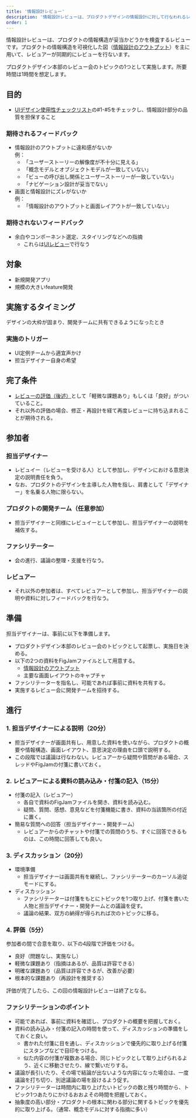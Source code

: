 ```yaml
---
title: '情報設計レビュー'
description: '情報設計レビューは、プロダクトデザインの情報設計に対して行なわれるレビューです。'
order: 1
---
```

情報設計レビューは、プロダクトの情報構造が妥当かどうかを検査するレビューです。プロダクトの情報構造を可視化した図（[情報設計のアウトプット](./ia-outputs/)）を主に用いて、レビュアーが同期的にレビューを行ないます。

プロダクトデザイン本部のレビュー会のトピックの1つとして実施します。所要時間は1時間を想定します。

## 目的
- [UIデザイン使用性チェックリスト](/products/usability/usability-checklist/#h2-2)の#1-#5をチェックし、情報設計部分の品質を担保すること


### 期待されるフィードバック

- 情報設計のアウトプットに違和感がないか  
例：
  - 「ユーザーストーリーの解像度が不十分に見える」
  - 「概念モデルとオブジェクトモデルが一致していない」
  - 「ビューの呼び出し関係とユーザーストーリーが一致していない」
  - 「ナビゲーション設計が妥当でない」
- 画面と情報設計にズレがないか  
例：
  - 「情報設計のアウトプットと画面レイアウトが一致していない」

### 期待されないフィードバック

- 余白やコンポーネント選定、スタイリングなどへの指摘
  - これらは[UIレビュー](../ui-review/)で行なう

## 対象
- 新規開発アプリ
- 規模の大きいfeature開発

## 実施するタイミング
デザインの大枠が固まり、開発チームに共有できるようになったとき

### 実施のトリガー
- UI定例チームから適宜声かけ
- 担当デザイナー自身の希望

## 完了条件
- [レビューの評価（後述）](#h3-10)として「軽微な課題あり」もしくは「良好」がついていること。
- それ以外の評価の場合、修正・再設計を経て再度レビューに持ち込まれることが期待される。


## 参加者

### 担当デザイナー
- レビュイー（レビューを受ける人）として参加し、デザインにおける意思決定の説明責任を負う。
- なお、プロダクトのデザインを主導した人物を指し、肩書として「デザイナー」を名乗る人物に限らない。

### プロダクトの開発チーム（任意参加）
- 担当デザイナーと同様にレビュイーとして参加し、担当デザイナーの説明を補佐する。

### ファシリテーター
- 会の進行、議論の整理・支援を行なう。

### レビュアー
- それ以外の参加者は、すべてレビュアーとして参加し、担当デザイナーの説明や資料に対しフィードバックを行なう。


## 準備

担当デザイナーは、事前に以下を準備します。

- プロダクトデザイン本部のレビュー会のトピックとして起票し、実施日を決める。
- 以下の2つの資料をFigJamファイルとして用意する。
  - [情報設計のアウトプット](./ia-outputs/)
  - 主要な画面レイアウトのキャプチャ
- ファシリテーターを指名し、可能であれば事前に資料を共有する。
- 実施するレビュー会に開発チームを招待する。


## 進行
### 1. 担当デザイナーによる説明（20分）
- 担当デザイナーが画面共有し、用意した資料を使いながら、プロダクトの概要や情報構造、画面レイアウト、意思決定の理由を口頭で説明する。
- この段階では議論は行なわない。レビュアーから疑問や質問がある場合、スレッドやFigJamの付箋に書いておく。

### 2. レビュアーによる資料の読み込み・付箋の記入（15分）
- 付箋の記入（レビュアー）
  - 各自で資料のFigJamファイルを開き、資料を読み込む。
  - 疑問、質問、感想、意見などを付箋機能に書き、資料の当該箇所の付近に置く。
- 簡易な質問への回答（担当デザイナー・開発チーム）
  - レビュアーからのチャットや付箋での質問のうち、すぐに回答できるものは、この時間に回答しても良い。

### 3. ディスカッション（20分）
- 環境準備
  - 担当デザイナーは画面共有を継続し、ファシリテーターのカーソル追従モードにする。
- ディスカッション
  - ファシリテーターは付箋をもとにトピックを1つ取り上げ、付箋を書いた人物と担当デザイナー・開発チームとの議論を促す。
  - 議論の結果、双方の納得が得られれば次のトピックに移る。

### 4. 評価（5分）
参加者の間で合意を取り、以下の4段階で評価をつける。

- 良好（問題なし、実施なし）
- 軽微な課題あり（指摘はあるが、品質は許容できる）
- 明確な課題あり（品質は許容できるが、改善が必要）
- 根本的な課題あり（再設計を推奨する）

評価が完了したら、この回の情報設計レビューは終了となる。

### ファシリテーションのポイント
- 可能であれば、事前に資料を確認し、プロダクトの概要を把握しておく。
- 資料の読み込み・付箋の記入の時間を使って、ディスカッションの準備をしておくと良い。
  - 書かれた付箋に目を通し、ディスカッションで優先的に取り上げる付箋にスタンプなどで目印をつける。
  - 似た内容の付箋が複数ある場合、同じトピックとして取り上げられるよう、近くに移動させたり、線で繋いだりする。
- 議論が長引いたり、その場で結論が出ないような内容になった場合は、一度議論を打ち切り、別途議論の場を設けるよう促す。
- ファシリテーターは時間内に取り上げたいトピックの数と残り時間から、トピック1つあたりにかけるおおよその時間を把握しておく。
- 抽象度の高い部分・プロダクトの根本に関わる部分に関するトピックを優先的に取り上げる。（通常、概念モデルに対する指摘に多い）